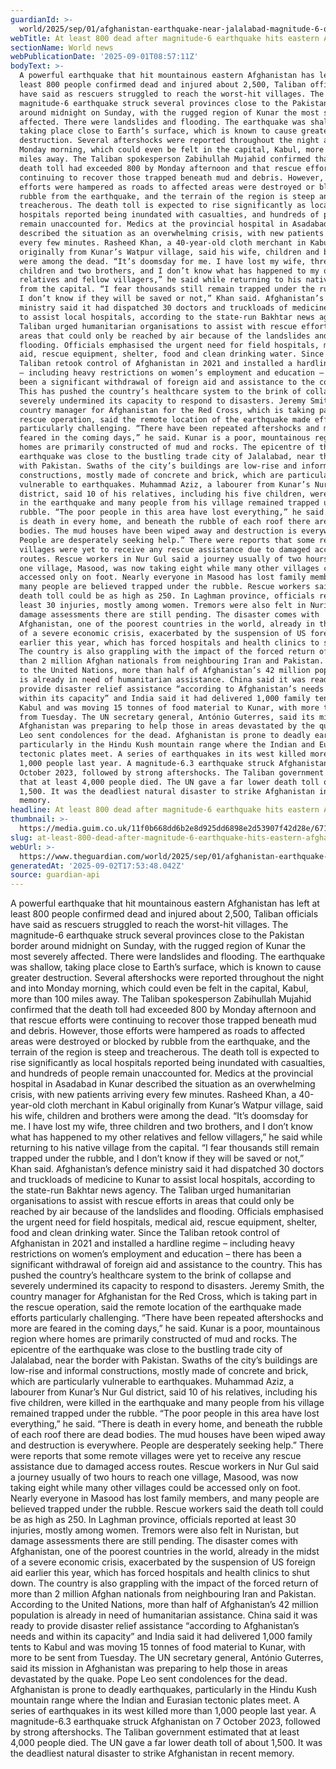 ```yaml
---
guardianId: >-
  world/2025/sep/01/afghanistan-earthquake-near-jalalabad-magnitude-6-quake-pakistan-border
webTitle: At least 800 dead after magnitude-6 earthquake hits eastern Afghanistan
sectionName: World news
webPublicationDate: '2025-09-01T08:57:11Z'
bodyText: >-
  A powerful earthquake that hit mountainous eastern Afghanistan has left at
  least 800 people confirmed dead and injured about 2,500, Taliban officials
  have said as rescuers struggled to reach the worst-hit villages. The
  magnitude-6 earthquake struck several provinces close to the Pakistan border
  around midnight on Sunday, with the rugged region of Kunar the most severely
  affected. There were landslides and flooding. The earthquake was shallow,
  taking place close to Earth’s surface, which is known to cause greater
  destruction. Several aftershocks were reported throughout the night and into
  Monday morning, which could even be felt in the capital, Kabul, more than 100
  miles away. The Taliban spokesperson Zabihullah Mujahid confirmed that the
  death toll had exceeded 800 by Monday afternoon and that rescue efforts were
  continuing to recover those trapped beneath mud and debris. However, those
  efforts were hampered as roads to affected areas were destroyed or blocked by
  rubble from the earthquake, and the terrain of the region is steep and
  treacherous. The death toll is expected to rise significantly as local
  hospitals reported being inundated with casualties, and hundreds of people
  remain unaccounted for. Medics at the provincial hospital in Asadabad in Kunar
  described the situation as an overwhelming crisis, with new patients arriving
  every few minutes. Rasheed Khan, a 40-year-old cloth merchant in Kabul
  originally from Kunar’s Watpur village, said his wife, children and brothers
  were among the dead. “It’s doomsday for me. I have lost my wife, three
  children and two brothers, and I don’t know what has happened to my other
  relatives and fellow villagers,” he said while returning to his native village
  from the capital. “I fear thousands still remain trapped under the rubble, and
  I don’t know if they will be saved or not,” Khan said. Afghanistan’s defence
  ministry said it had dispatched 30 doctors and truckloads of medicine to Kunar
  to assist local hospitals, according to the state-run Bakhtar news agency. The
  Taliban urged humanitarian organisations to assist with rescue efforts in
  areas that could only be reached by air because of the landslides and
  flooding. Officials emphasised the urgent need for field hospitals, medical
  aid, rescue equipment, shelter, food and clean drinking water. Since the
  Taliban retook control of Afghanistan in 2021 and installed a hardline regime
  – including heavy restrictions on women’s employment and education – there has
  been a significant withdrawal of foreign aid and assistance to the country.
  This has pushed the country’s healthcare system to the brink of collapse and
  severely undermined its capacity to respond to disasters. Jeremy Smith, the
  country manager for Afghanistan for the Red Cross, which is taking part in the
  rescue operation, said the remote location of the earthquake made efforts
  particularly challenging. “There have been repeated aftershocks and more are
  feared in the coming days,” he said. Kunar is a poor, mountainous region where
  homes are primarily constructed of mud and rocks. The epicentre of the
  earthquake was close to the bustling trade city of Jalalabad, near the border
  with Pakistan. Swaths of the city’s buildings are low-rise and informal
  constructions, mostly made of concrete and brick, which are particularly
  vulnerable to earthquakes. Muhammad Aziz, a labourer from Kunar’s Nur Gul
  district, said 10 of his relatives, including his five children, were killed
  in the earthquake and many people from his village remained trapped under the
  rubble. “The poor people in this area have lost everything,” he said. “There
  is death in every home, and beneath the rubble of each roof there are dead
  bodies. The mud houses have been wiped away and destruction is everywhere.
  People are desperately seeking help.” There were reports that some remote
  villages were yet to receive any rescue assistance due to damaged access
  routes. Rescue workers in Nur Gul said a journey usually of two hours to reach
  one village, Masood, was now taking eight while many other villages could be
  accessed only on foot. Nearly everyone in Masood has lost family members, and
  many people are believed trapped under the rubble. Rescue workers said the
  death toll could be as high as 250. In Laghman province, officials reported at
  least 30 injuries, mostly among women. Tremors were also felt in Nuristan, but
  damage assessments there are still pending. The disaster comes with
  Afghanistan, one of the poorest countries in the world, already in the midst
  of a severe economic crisis, exacerbated by the suspension of US foreign aid
  earlier this year, which has forced hospitals and health clinics to shut down.
  The country is also grappling with the impact of the forced return of more
  than 2 million Afghan nationals from neighbouring Iran and Pakistan. According
  to the United Nations, more than half of Afghanistan’s 42 million population
  is already in need of humanitarian assistance. China said it was ready to
  provide disaster relief assistance “according to Afghanistan’s needs and
  within its capacity” and India said it had delivered 1,000 family tents to
  Kabul and was moving 15 tonnes of food material to Kunar, with more to be sent
  from Tuesday. The UN secretary general, António Guterres, said its mission in
  Afghanistan was preparing to help those in areas devastated by the quake. Pope
  Leo sent condolences for the dead. Afghanistan is prone to deadly earthquakes,
  particularly in the Hindu Kush mountain range where the Indian and Eurasian
  tectonic plates meet. A series of earthquakes in its west killed more than
  1,000 people last year. A magnitude-6.3 earthquake struck Afghanistan on 7
  October 2023, followed by strong aftershocks. The Taliban government estimated
  that at least 4,000 people died. The UN gave a far lower death toll of about
  1,500. It was the deadliest natural disaster to strike Afghanistan in recent
  memory.
headline: At least 800 dead after magnitude-6 earthquake hits eastern Afghanistan
thumbnail: >-
  https://media.guim.co.uk/11f0b668dd6b2e8d925dd6898e2d53907f42d28e/671_0_5031_4024/500.jpg
slug: at-least-800-dead-after-magnitude-6-earthquake-hits-eastern-afghanistan
webUrl: >-
  https://www.theguardian.com/world/2025/sep/01/afghanistan-earthquake-near-jalalabad-magnitude-6-quake-pakistan-border
generatedAt: '2025-09-02T17:53:48.042Z'
source: guardian-api
---
```

A powerful earthquake that hit mountainous eastern Afghanistan has left at least 800 people confirmed dead and injured about 2,500, Taliban officials have said as rescuers struggled to reach the worst-hit villages. The magnitude-6 earthquake struck several provinces close to the Pakistan border around midnight on Sunday, with the rugged region of Kunar the most severely affected. There were landslides and flooding. The earthquake was shallow, taking place close to Earth’s surface, which is known to cause greater destruction. Several aftershocks were reported throughout the night and into Monday morning, which could even be felt in the capital, Kabul, more than 100 miles away. The Taliban spokesperson Zabihullah Mujahid confirmed that the death toll had exceeded 800 by Monday afternoon and that rescue efforts were continuing to recover those trapped beneath mud and debris. However, those efforts were hampered as roads to affected areas were destroyed or blocked by rubble from the earthquake, and the terrain of the region is steep and treacherous. The death toll is expected to rise significantly as local hospitals reported being inundated with casualties, and hundreds of people remain unaccounted for. Medics at the provincial hospital in Asadabad in Kunar described the situation as an overwhelming crisis, with new patients arriving every few minutes. Rasheed Khan, a 40-year-old cloth merchant in Kabul originally from Kunar’s Watpur village, said his wife, children and brothers were among the dead. “It’s doomsday for me. I have lost my wife, three children and two brothers, and I don’t know what has happened to my other relatives and fellow villagers,” he said while returning to his native village from the capital. “I fear thousands still remain trapped under the rubble, and I don’t know if they will be saved or not,” Khan said. Afghanistan’s defence ministry said it had dispatched 30 doctors and truckloads of medicine to Kunar to assist local hospitals, according to the state-run Bakhtar news agency. The Taliban urged humanitarian organisations to assist with rescue efforts in areas that could only be reached by air because of the landslides and flooding. Officials emphasised the urgent need for field hospitals, medical aid, rescue equipment, shelter, food and clean drinking water. Since the Taliban retook control of Afghanistan in 2021 and installed a hardline regime – including heavy restrictions on women’s employment and education – there has been a significant withdrawal of foreign aid and assistance to the country. This has pushed the country’s healthcare system to the brink of collapse and severely undermined its capacity to respond to disasters. Jeremy Smith, the country manager for Afghanistan for the Red Cross, which is taking part in the rescue operation, said the remote location of the earthquake made efforts particularly challenging. “There have been repeated aftershocks and more are feared in the coming days,” he said. Kunar is a poor, mountainous region where homes are primarily constructed of mud and rocks. The epicentre of the earthquake was close to the bustling trade city of Jalalabad, near the border with Pakistan. Swaths of the city’s buildings are low-rise and informal constructions, mostly made of concrete and brick, which are particularly vulnerable to earthquakes. Muhammad Aziz, a labourer from Kunar’s Nur Gul district, said 10 of his relatives, including his five children, were killed in the earthquake and many people from his village remained trapped under the rubble. “The poor people in this area have lost everything,” he said. “There is death in every home, and beneath the rubble of each roof there are dead bodies. The mud houses have been wiped away and destruction is everywhere. People are desperately seeking help.” There were reports that some remote villages were yet to receive any rescue assistance due to damaged access routes. Rescue workers in Nur Gul said a journey usually of two hours to reach one village, Masood, was now taking eight while many other villages could be accessed only on foot. Nearly everyone in Masood has lost family members, and many people are believed trapped under the rubble. Rescue workers said the death toll could be as high as 250. In Laghman province, officials reported at least 30 injuries, mostly among women. Tremors were also felt in Nuristan, but damage assessments there are still pending. The disaster comes with Afghanistan, one of the poorest countries in the world, already in the midst of a severe economic crisis, exacerbated by the suspension of US foreign aid earlier this year, which has forced hospitals and health clinics to shut down. The country is also grappling with the impact of the forced return of more than 2 million Afghan nationals from neighbouring Iran and Pakistan. According to the United Nations, more than half of Afghanistan’s 42 million population is already in need of humanitarian assistance. China said it was ready to provide disaster relief assistance “according to Afghanistan’s needs and within its capacity” and India said it had delivered 1,000 family tents to Kabul and was moving 15 tonnes of food material to Kunar, with more to be sent from Tuesday. The UN secretary general, António Guterres, said its mission in Afghanistan was preparing to help those in areas devastated by the quake. Pope Leo sent condolences for the dead. Afghanistan is prone to deadly earthquakes, particularly in the Hindu Kush mountain range where the Indian and Eurasian tectonic plates meet. A series of earthquakes in its west killed more than 1,000 people last year. A magnitude-6.3 earthquake struck Afghanistan on 7 October 2023, followed by strong aftershocks. The Taliban government estimated that at least 4,000 people died. The UN gave a far lower death toll of about 1,500. It was the deadliest natural disaster to strike Afghanistan in recent memory.
